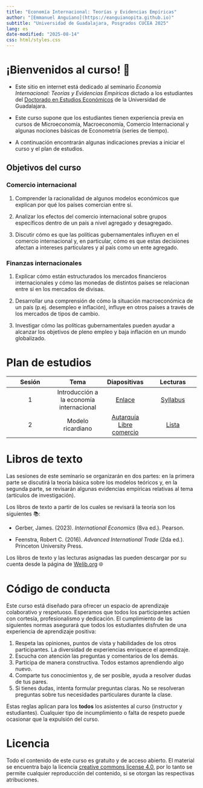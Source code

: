 ```yaml
---
title: "Economía Internacional: Teorías y Evidencias Empíricas"
author: "[Emmanuel Anguiano](https://eanguianopita.github.io)"
subtitle: "Universidad de Guadalajara, Posgrados CUCEA 2025"
lang: es
date-modified: "2025-08-14"
css: html/styles.css
---
```


# ¡Bienvenidos al curso! 🖖

-   Este sitio en internet está dedicado al seminario *Economía Internacional: Teorías y Evidencias Empíricas* dictado a los estudiantes del [Doctorado en Estudios Económicos](https://deec.cucea.udg.mx/) de la Universidad de Guadalajara.
-   Este curso supone que los estudiantes tienen experiencia previa en cursos de Microeconomía, Macroeconomía, Comercio Internacional y algunas nociones básicas de Econometría (series de tiempo). 

-   A continuación encontrarán algunas indicaciones previas a iniciar el curso y el plan de estudios.

## Objetivos del curso

### Comercio internacional

1.  Comprender la racionalidad de algunos modelos económicos que explican por qué los países comercian entre sí. 

1. Analizar los efectos del comercio internacional sobre grupos específicos dentro de un país a nivel agregado y desagregado.

1. Discutir cómo es que las políticas gubernamentales influyen en el comercio internacional y, en particular, cómo es que estas decisiones afectan a intereses particulares y al país como un ente agregado. 


### Finanzas internacionales

1. Explicar cómo están estructurados los mercados financieros internacionales y cómo las monedas de distintos países se relacionan entre sí en los mercados de divisas. 

1. Desarrollar una comprensión de cómo la situación macroeconómica de un país (p.ej. desempleo e inflación), influye en otros países a través de los mercados de tipos de cambio. 

1. Investigar cómo las políticas gubernamentales pueden ayudar a alcanzar los objetivos de pleno empleo y baja inflación en un mundo globalizado. 

# Plan de estudios

| Sesión | Tema | Diapositivas | Lecturas |
|:-------------:|:-------------:|:-------------:|:-------------:|
| 1 | Introducción a la economía internacional | [Enlace](https://eanguianopita.github.io/docs/Economia_internacional/Slides/01-intro){target="_blank"} | [Syllabus](https://eanguianopita.github.io/docs/Economia_internacional/Syllabus/Syllabus_Clase_EcoInt.pdf) |  |
| 2 | Modelo ricardiano| [Autarquía](https://eanguianopita.github.io/docs/Economia_internacional/Slides/02-ricardian) <br> [Libre comercio](https://eanguianopita.github.io/docs/Economia_internacional/Slides/02-ricardian)| [Lista](https://eanguianopita.github.io/docs/Economia_internacional/Lecturas/Semana_2.txt) | 

# Libros de texto

Las sesiones de este seminario se organizarán en dos partes: en la primera parte se discutirá la teoría básica sobre los modelos teóricos y, en la segunda parte, se revisarán algunas evidencias empíricas relativas al tema (artículos de investigación).

Los libros de texto a partir de los cuales se revisará la teoría son los siguientes 📚:

- Gerber, James. (2023). _International Economics_ (8va ed.). Pearson. 

- Feenstra, Robert C. (2016). _Advanced International Trade_ (2da ed.). Princeton University Press. 


Los libros de texto y las lecturas asignadas las pueden descargar por su cuenta desde la página de [Welib.org](https://welib.org) 🌐

# Código de conducta

Este curso está diseñado para ofrecer un espacio de aprendizaje colaborativo y respetuoso. Esperamos que todos los participantes actúen con cortesía, profesionalismo y dedicación. El cumplimiento de las siguientes normas asegurará que todos los estudiantes disfruten de una experiencia de aprendizaje positiva:

1.  Respeta las opiniones, puntos de vista y habilidades de los otros participantes. La diversidad de experiencias enriquece el aprendizaje.
2.  Escucha con atención las preguntas y comentarios de los demás.
3.  Participa de manera constructiva. Todos estamos aprendiendo algo nuevo.
4.  Comparte tus conocimientos y, de ser posible, ayuda a resolver dudas de tus pares.
5.  Si tienes dudas, intenta formular preguntas claras. No se resolveran preguntas sobre tus necesidades particulares durante la clase.

Estas reglas aplican para los **todos** los asistentes al curso (instructor y estudiantes). Cualquier tipo de incumplimiento o falta de respeto puede ocasionar que la expulsión del curso.



# Licencia

Todo el contenido de este curso es gratuito y de acceso abierto. El material se encuentra bajo la licencia [creative commons license 4.0](https://creativecommons.org/licenses/by/4.0/), por lo tanto se permite cualquier reproducción del contenido, si se otorgan las respectivas atribuciones.

